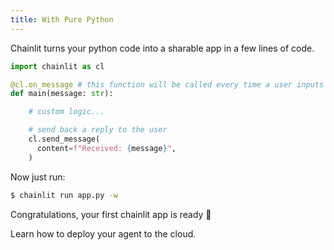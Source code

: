 ```yaml
---
title: With Pure Python
---
```


Chainlit turns your python code into a sharable app in a few lines of code.

```python app.py
import chainlit as cl

@cl.on_message # this function will be called every time a user inputs a message in the UI
def main(message: str):

    # custom logic...

    # send back a reply to the user
    cl.send_message(
      content=f"Received: {message}",
    )
```

Now just run:

```bash
$ chainlit run app.py -w
```

Congratulations, your first chainlit app is ready 🥳

<Card title="Deployment" icon="link" href="/cloud/deploy">
   Learn how to deploy your agent to the cloud.
</Card>